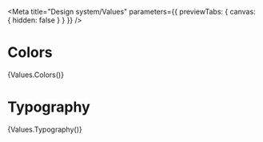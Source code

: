 

<Meta
  title="Design system/Values"
  parameters={{ previewTabs: { canvas: { hidden: false } } }}
/>

# Colors

<Story name="Colors">{Values.Colors()}</Story>

# Typography

<Story name="Typography">{Values.Typography()}</Story>
